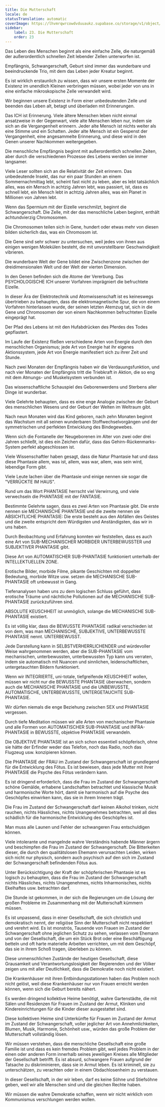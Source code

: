 ```yaml
---
title: Die Mutterschaft
locale: de
statusTranslation: automatic
coverImage: https://lhvmrqwrcowdvduuaukz.supabase.co/storage/v1/object/public/strapi-uploads/small_cover-educacion-fundamental.webp-2d51a7828a2b1309555be27f7e2a61a0.webp
sidebar:
    label: 23. Die Mutterschaft
    order: 23
---
```

Das Leben des Menschen beginnt als eine einfache Zelle, die naturgemäß der außerordentlich schnellen Zeit lebender Zellen unterworfen ist.

Empfängnis, Schwangerschaft, Geburt sind immer das wunderbare und beeindruckende Trio, mit dem das Leben jeder Kreatur beginnt.

Es ist wirklich erstaunlich zu wissen, dass wir unsere ersten Momente der Existenz im unendlich Kleinen verbringen müssen, wobei jeder von uns in eine einfache mikroskopische Zelle verwandelt wird.

Wir beginnen unsere Existenz in Form einer unbedeutenden Zelle und beenden das Leben alt, betagt und überladen mit Erinnerungen.

Das ICH ist Erinnerung. Viele ältere Menschen leben nicht einmal ansatzweise in der Gegenwart, viele alte Menschen leben nur, indem sie sich an die Vergangenheit erinnern. Jeder alte Mensch ist nichts weiter als eine Stimme und ein Schatten. Jeder alte Mensch ist ein Gespenst der Vergangenheit, eine angesammelte Erinnerung, und diese wird in den Genen unserer Nachkommen weitergegeben.

Die menschliche Empfängnis beginnt mit außerordentlich schnellen Zeiten, aber durch die verschiedenen Prozesse des Lebens werden sie immer langsamer.

Viele Leser sollten sich an die Relativität der Zeit erinnern. Das unbedeutende Insekt, das nur ein paar Stunden an einem Sommernachmittag lebt, scheint fast nicht zu leben, aber es lebt tatsächlich alles, was ein Mensch in achtzig Jahren lebt, was passiert, ist, dass es schnell lebt, ein Mensch lebt in achtzig Jahren alles, was ein Planet in Millionen von Jahren lebt.

Wenn das Spermium mit der Eizelle verschmilzt, beginnt die Schwangerschaft. Die Zelle, mit der das menschliche Leben beginnt, enthält achtundvierzig Chromosomen.

Die Chromosomen teilen sich in Gene, hundert oder etwas mehr von diesen bilden sicherlich das, was ein Chromosom ist.

Die Gene sind sehr schwer zu untersuchen, weil jedes von ihnen aus einigen wenigen Molekülen besteht, die mit unvorstellbarer Geschwindigkeit vibrieren.

Die wunderbare Welt der Gene bildet eine Zwischenzone zwischen der dreidimensionalen Welt und der Welt der vierten Dimension.

In den Genen befinden sich die Atome der Vererbung. Das PSYCHOLOGISCHE ICH unserer Vorfahren imprägniert die befruchtete Eizelle.

In dieser Ära der Elektrotechnik und Atomwissenschaft ist es keineswegs übertrieben zu behaupten, dass die elektromagnetische Spur, die von einem Vorfahren hinterlassen wurde, der seinen letzten Atemzug tat, sich in die Gene und Chromosomen der von einem Nachkommen befruchteten Eizelle eingeprägt hat.

Der Pfad des Lebens ist mit den Hufabdrücken des Pferdes des Todes gepflastert.

Im Laufe der Existenz fließen verschiedene Arten von Energie durch den menschlichen Organismus; jede Art von Energie hat ihr eigenes Aktionssystem, jede Art von Energie manifestiert sich zu ihrer Zeit und Stunde.

Nach zwei Monaten der Empfängnis haben wir die Verdauungsfunktion, und nach vier Monaten der Empfängnis tritt die Triebkraft in Aktion, die so eng mit dem Atmungs- und Muskelsystem verbunden ist.

Das wissenschaftliche Schauspiel des Geborenwerdens und Sterbens aller Dinge ist wunderbar.

Viele Gelehrte behaupten, dass es eine enge Analogie zwischen der Geburt des menschlichen Wesens und der Geburt der Welten im Weltraum gibt.

Nach neun Monaten wird das Kind geboren, nach zehn Monaten beginnt das Wachstum mit all seinen wunderbaren Stoffwechselvorgängen und der symmetrischen und perfekten Entwicklung des Bindegewebes.

Wenn sich die Fontanelle der Neugeborenen im Alter von zwei oder drei Jahren schließt, ist dies ein Zeichen dafür, dass das Gehirn-Rückenmarks-System perfekt abgeschlossen ist.

Viele Wissenschaftler haben gesagt, dass die Natur Phantasie hat und dass diese Phantasie allem, was ist, allem, was war, allem, was sein wird, lebendige Form gibt.

Viele Leute lachen über die Phantasie und einige nennen sie sogar die "VERRÜCKTE IM HAUS".

Rund um das Wort PHANTASIE herrscht viel Verwirrung, und viele verwechseln die PHANTASIE mit der FANTASIE.

Bestimmte Gelehrte sagen, dass es zwei Arten von Phantasie gibt. Die erste nennen sie MECHANISCHE PHANTASIE und die zweite nennen sie ABSICHTLICHE PHANTASIE: Die erste besteht aus den Abfällen des Geistes und die zweite entspricht dem Würdigsten und Anständigsten, das wir in uns haben.

Durch Beobachtung und Erfahrung konnten wir feststellen, dass es auch eine Art von SUB-MECHANISCHER MORBIDER UNTERBEWUSSTER und SUBJEKTIVER PHANTASIE gibt.

Diese Art von AUTOMATISCHER SUB-PHANTASIE funktioniert unterhalb der INTELLEKTUELLEN ZONE.

Erotische Bilder, morbide Filme, pikante Geschichten mit doppelter Bedeutung, morbide Witze usw. setzen die MECHANISCHE SUB-PHANTASIE oft unbewusst in Gang.

Tiefenanalysen haben uns zu dem logischen Schluss geführt, dass erotische Träume und nächtliche Pollutionen auf die MECHANISCHE SUB-PHANTASIE zurückzuführen sind.

ABSOLUTE KEUSCHHEIT ist unmöglich, solange die MECHANISCHE SUB-PHANTASIE existiert.

Es ist völlig klar, dass die BEWUSSTE PHANTASIE radikal verschieden ist von dem, was man MECHANISCHE, SUBJEKTIVE, UNTERBEWUSSTE PHANTASIE nennt. UNTERBEWUSST.

Jede Darstellung kann in SELBSTVERHERRLICHENDER und würdevoller Weise wahrgenommen werden, aber die SUB-PHANTASIE vom mechanischen, unterbewussten, unterbewussten Typ kann uns verraten, indem sie automatisch mit Nuancen und sinnlichen, leidenschaftlichen, untergetauchten Bildern funktioniert.

Wenn wir INTEGRIERTE, uni-totale, tiefgreifende KEUSCHHEIT wollen, müssen wir nicht nur die BEWUSSTE PHANTASIE überwachen, sondern auch die MECHANISCHE PHANTASIE und die UNBEWUSSTE, AUTOMATISCHE, UNTERBEWUSSTE, UNTERGETAUCHTE SUB-PHANTASIE.

Wir dürfen niemals die enge Beziehung zwischen SEX und PHANTASIE vergessen.

Durch tiefe Meditation müssen wir alle Arten von mechanischer Phantasie und alle Formen von AUTOMATISCHER SUB-PHANTASIE und INFRA-PHANTASIE in BEWUSSTE, objektive PHANTASIE verwandeln.

Die OBJEKTIVE PHANTASIE ist an sich schon essentiell schöpferisch, ohne sie hätte der Erfinder weder das Telefon, noch das Radio, noch das Flugzeug usw. konzipieren können.

Die PHANTASIE der FRAU im Zustand der Schwangerschaft ist grundlegend für die Entwicklung des Fötus. Es ist bewiesen, dass jede Mutter mit ihrer PHANTASIE die Psyche des Fötus verändern kann.

Es ist dringend erforderlich, dass die Frau im Zustand der Schwangerschaft schöne Gemälde, erhabene Landschaften betrachtet und klassische Musik und harmonische Worte hört, damit sie harmonisch auf die Psyche des Geschöpfes einwirken kann, das sie in ihrem Inneren trägt.

Die Frau im Zustand der Schwangerschaft darf keinen Alkohol trinken, nicht rauchen, nichts Hässliches, nichts Unangenehmes betrachten, weil all dies schädlich für die harmonische Entwicklung des Geschöpfes ist.

Man muss alle Launen und Fehler der schwangeren Frau entschuldigen können.

Viele intolerante und mangelnde wahre Verständnis habende Männer ärgern und beschimpfen die Frau im Zustand der Schwangerschaft. Die Bitterkeiten dieser, die durch den qualitätslosen Ehemann verursachten Leiden, wirken sich nicht nur physisch, sondern auch psychisch auf den sich im Zustand der Schwangerschaft befindenden Fötus aus.

Unter Berücksichtigung der Kraft der schöpferischen Phantasie ist es logisch zu behaupten, dass die Frau im Zustand der Schwangerschaft nichts Hässliches, nichts Unangenehmes, nichts Inharmonisches, nichts Ekelhaftes usw. betrachten darf.

Die Stunde ist gekommen, in der sich die Regierungen um die Lösung der großen Probleme im Zusammenhang mit der Mutterschaft kümmern müssen.

Es ist unpassend, dass in einer Gesellschaft, die sich christlich und demokratisch nennt, der religiöse Sinn der Mutterschaft nicht respektiert und verehrt wird. Es ist monströs, Tausende von Frauen im Zustand der Schwangerschaft ohne jeglichen Schutz zu sehen, verlassen vom Ehemann und von der Gesellschaft, die um ein Stück Brot oder eine Beschäftigung betteln und oft harte materielle Arbeiten verrichten, um mit dem Geschöpf, das sie in ihrem Schoß tragen, überleben zu können.

Diese unmenschlichen Zustände der heutigen Gesellschaft, diese Grausamkeit und Verantwortungslosigkeit der Regierenden und der Völker zeigen uns mit aller Deutlichkeit, dass die Demokratie noch nicht existiert.

Die Krankenhäuser mit ihren Entbindungsstationen haben das Problem noch nicht gelöst, weil diese Krankenhäuser nur von Frauen erreicht werden können, wenn sich die Geburt bereits nähert.

Es werden dringend kollektive Heime benötigt, wahre Gartenstädte, die mit Sälen und Residenzen für Frauen im Zustand der Armut, Kliniken und Kindereinrichtungen für die Kinder dieser ausgestattet sind.

Diese kollektiven Heime sind Unterkünfte für Frauen im Zustand der Armut im Zustand der Schwangerschaft, voller jeglicher Art von Annehmlichkeiten, Blumen, Musik, Harmonie, Schönheit usw., würden das große Problem der Mutterschaft vollständig lösen.

Wir müssen verstehen, dass die menschliche Gesellschaft eine große Familie ist und dass es kein fremdes Problem gibt, weil jedes Problem in der einen oder anderen Form innerhalb seines jeweiligen Kreises alle Mitglieder der Gesellschaft betrifft. Es ist absurd, schwangere Frauen aufgrund der Tatsache zu diskriminieren, dass sie in Armut leben. Es ist kriminell, sie zu unterschätzen, zu verachten oder in einem Obdachlosenheim zu verstauen.

In dieser Gesellschaft, in der wir leben, darf es keine Söhne und Stiefsöhne geben, weil wir alle Menschen sind und die gleichen Rechte haben.

Wir müssen die wahre Demokratie schaffen, wenn wir nicht wirklich vom Kommunismus verschlungen werden wollen.

